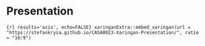 # Presentation

```{r} results='asis', echo=FALSE}
xaringanExtra::embed_xaringan(url = "https://stefankrysa.github.io/CASA0023-Xaringan-Presentation/", ratio = "16:9")
```
